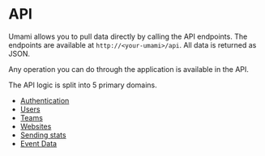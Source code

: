 # API

Umami allows you to pull data directly by calling the API endpoints.
The endpoints are available at `http://<your-umami>/api`.
All data is returned as JSON.

Any operation you can do through the application is available in the API.

The API logic is split into 5 primary domains.

- [Authentication](authentication)
- [Users](users-api)
- [Teams](teams-api)
- [Websites](websites-api)
- [Sending stats](sending-stats)
- [Event Data](event-data)
